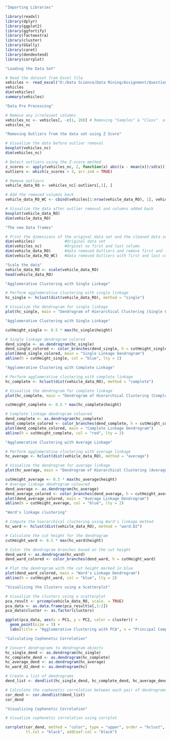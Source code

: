 ```{r}
"Importing Libraries"

library(readxl)
library(dplyr)
library(ggplot2)
library(ggfortify)
library(factoextra)
library(cluster)
library(GGally)
library(caret)
library(dendextend)
library(corrplot)
```

```{r}
"Loading the Data Set"

# Read the dataset from Excel file
vehicles <- read_excel("D:/Data Science/Data Mining/Assignment/Question 3/vehicle.xlsx")
vehicles
dim(vehicles)
summary(vehicles)
```
```{r}
"Data Pre Processing"

# Remove any irrelevant columns
vehicles_nc <- vehicles[, -c(1, 20)] # Removing "Samples" & "Class"  attributes
vehicles_nc
```
```{r}
"Removing Outliers from the data set using Z Score"

# Visualize the data before outlier removal
boxplot(vehicles_nc)
dim(vehicles_nc)

# Detect outliers using the Z-score method
z_scores <- apply(vehicles_nc, 2, function(x) abs((x - mean(x))/sd(x)))
outliers <- which(z_scores > 3, arr.ind = TRUE)

# Remove outliers
vehicle_data_RO <- vehicles_nc[-outliers[,1], ]

# Add the removed columns back
vehicle_data_RO_WC <- cbind(vehicles[1:nrow(vehicle_data_RO), 1], vehicle_data_RO, vehicles[1:nrow(vehicle_data_RO), 20])

# Visualize the data after outlier removal and columns added back
boxplot(vehicle_data_RO)
dim(vehicle_data_RO)
```
```{r}
"The new Data frames"

# Print the dimensions of the original data set and the cleaned data set
dim(vehicles)             #Original data set
dim(vehicles_nc)          #Orginal no first and last column
dim(vehicle_data_RO)      #data removed Outliers and remove first and last cloumn
dim(vehicle_data_RO_WC)   #data removed Outliers with first and last column
```
```{r}
"Scale the data"
vehicle_data_RO <- scale(vehicle_data_RO)
head(vehicle_data_RO)
```

```{r}
"Agglomerative Clustering with Single Linkage"

# Perform agglomerative clustering with single linkage
hc_single <- hclust(dist(vehicle_data_RO), method = "single")

# Visualize the dendrogram for single linkage
plot(hc_single, main = "Dendrogram of Hierarchical Clustering (Single Linkage)")

```
```{r}
"Agglomerative Clustering with Single Linkage"

cutHeight_single <- 0.5 * max(hc_single$height)

# Single linkage dendrogram colored
dend_single <- as.dendrogram(hc_single)
dend_single_colored <- color_branches(dend_single, h = cutHeight_single)
plot(dend_single_colored, main = "Single Linkage Dendrogram")
abline(h = cutHeight_single, col = "blue", lty = 2)
```


```{r}
"Agglomerative Clustering with Complete Linkage"

# Perform agglomerative clustering with complete linkage
hc_complete <- hclust(dist(vehicle_data_RO), method = "complete")

# Visualize the dendrogram for complete linkage
plot(hc_complete, main = "Dendrogram of Hierarchical Clustering (Complete Linkage)")
```
```{r}

cutHeight_complete <- 0.5 * max(hc_complete$height)

# Complete linkage dendrogram coloured
dend_complete <- as.dendrogram(hc_complete)
dend_complete_colored <- color_branches(dend_complete, h = cutHeight_complete)
plot(dend_complete_colored, main = "Complete Linkage Dendrogram")
abline(h = cutHeight_complete, col = "red", lty = 2)
```


```{r}
"Agglomerative Clustering with Average Linkage"

# Perform agglomerative clustering with average linkage
hc_average <- hclust(dist(vehicle_data_RO), method = "average")

# Visualize the dendrogram for average linkage
plot(hc_average, main = "Dendrogram of Hierarchical Clustering (Average Linkage)")
```
```{r}


cutHeight_average <- 0.5 * max(hc_average$height)
# Average linkage dendrogram coloured
dend_average <- as.dendrogram(hc_average)
dend_average_colored <- color_branches(dend_average, h = cutHeight_average)
plot(dend_average_colored, main = "Average Linkage Dendrogram")
abline(h = cutHeight_average, col = "blue", lty = 2)
```
```{r}
"Ward's linkage clustering"

# Compute the hierarchical clustering using Ward's linkage method
hc_ward <- hclust(dist(vehicle_data_RO), method = "ward.D2")

# Calculate the cut height for the dendrogram
cutHeight_ward <- 0.5 * max(hc_ward$height)

# Color the dendrogram branches based on the cut height
dend_ward <- as.dendrogram(hc_ward)
dend_ward_colored <- color_branches(dend_ward, h = cutHeight_ward)

# Plot the dendrogram with the cut height marked in blue
plot(dend_ward_colored, main = "Ward's Linkage Dendrogram")
abline(h = cutHeight_ward, col = "blue", lty = 2)

```

```{r}
"Visualizing the Clusters using a Scatterplot"

# Visualize the clusters using a scatterplot
pca_result <- prcomp(vehicle_data_RO, scale. = TRUE)
pca_data <- as.data.frame(pca_result$x[,1:2])
pca_data$cluster <- as.factor(clusters)

ggplot(pca_data, aes(x = PC1, y = PC2, color = cluster)) +
  geom_point(size = 3) +
  labs(title = "Agglomerative Clustering with PCA", x = "Principal Component 1", y = "Principal Component 2")
```


```{r}
"Calculating Cophenetic Correlation"

# Convert dendrograms to dendrogram objects
hc_single_dend <- as.dendrogram(hc_single)
hc_complete_dend <- as.dendrogram(hc_complete)
hc_average_dend <- as.dendrogram(hc_average)
hc_ward_d2_dend <- as.dendrogram(hc)

# Create a list of dendrograms
dend_list <- dendlist(hc_single_dend, hc_complete_dend, hc_average_dend, hc_ward_d2_dend)

# Calculate the cophenetic correlation between each pair of dendrograms
cor_dend <- cor.dendlist(dend_list)
cor_dend

```
```{r}
"Visualizing Cophenetic Correlation"

# Visualize cophenetic correlation using corrplot

corrplot(cor_dend, method = "color", type = "upper", order = "hclust",
         tl.col = "black", addCoef.col = "black")

```


